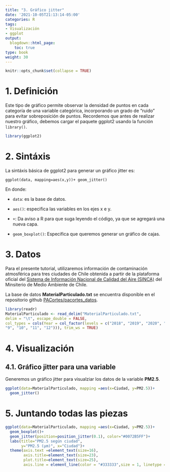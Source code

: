 ```yaml
---
title: "3. Gráfico jitter"
date: '2021-10-05T21:13:14-05:00'
categories: R
tags:
- Visualización
- ggplot
output:
  blogdown::html_page:
    toc: true
type: book
weight: 30
---
```

```r
knitr::opts_chunk$set(collapse = TRUE)
```

# 1. Definición

Este tipo de gráfico permite observar la densidad de puntos en cada categoría de una variable categórica, incorporando un grado de "ruido" para evitar sobreposición de puntos.
Recordemos que antes de realizar nuestro gráfico, debemos cargar el paquete ggplot2 usando la función `library()`.

```r
library(ggplot2)
```

# 2. Sintáxis 

La sintáxis básica de ggplot2 para generar un gráfico jitter es:

`ggplot(data, mapping=aes(x,y))+ geom_jitter()`

En donde:

* `data`: es la base de datos.

* `aes()`: especifica las variables en los ejes x e y.

* `+`: Da aviso a R para que suga leyendo el código, ya que se agregará una nueva capa.

* `geom_boxplot()`: Especifica que queremos generar un gráfico de cajas.

# 3. Datos

Para el presente tutorial, utilizaremos información de contaminación atmosférica para tres ciudades de Chile obtenida a partir de la plataforma oficial del [Sistema de Información Nacional de Calidad del Aire (SINCA)](https://sinca.mma.gob.cl/#) del Minsiterio de Medio Ambiente de Chile.

La base de datos **MaterialParticulado.txt** se encuentra disponible en el repositorio github [PACortes/pacortes_datos](https://github.com/PACortes/pacortes_datos).


```r
library(readr)
MaterialParticulado <- read_delim("MaterialParticulado.txt", 
delim = "\t", escape_double = FALSE, 
col_types = cols(Year = col_factor(levels = c("2018", "2019", "2020", "2021")), Mes = col_factor(levels = c("1", "2", "3", "4", "5", "6", "7", "8", 
"9", "10", "11", "12"))), trim_ws = TRUE)
```

# 4. Visualización 

## 4.1. Gráfico jitter para una variable
Generemos un gráfico jitter para visualziar los datos de la variable **PM2.5**.

```r
ggplot(data=MaterialParticulado, mapping =aes(x=Ciudad, y=PM2.5))+
  geom_jitter()
```

# 5. Juntando todas las piezas

```r
ggplot(data=MaterialParticulado, mapping =aes(x=Ciudad, y=PM2.5))+
  geom_boxplot()+
  geom_jitter(position=position_jitter(0.1), color="#0072B5FF")+
  labs(title="PM2.5 según ciudad",
       y="PM2.5 (μm)", x="Ciudad")+
  theme(axis.text =element_text(size=16),
        axis.title=element_text(size=23),
        plot.title=element_text(size=25),
        axis.line = element_line(color = "#333333",size = 1, linetype = "solid"))
```